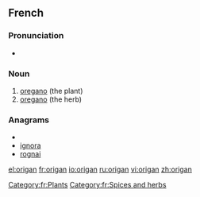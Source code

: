 ==French==

===Pronunciation===
* {{IPA|ɔʁi.ɡɑ̃/|lang=fr}}

===Noun===
{{fr-noun|m}}

# [[oregano]] (the plant)
# [[oregano]] (the herb)

===Anagrams===
* {{alphagram|aginor}}
* [[ignora#French|ignora]]
* [[rognai#French|rognai]]

[[Category:fr:Plants]]
[[Category:fr:Spices and herbs]]

[[el:origan]]
[[fr:origan]]
[[io:origan]]
[[ru:origan]]
[[vi:origan]]
[[zh:origan]]